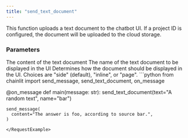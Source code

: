 ```yaml
---
title: "send_text_document"
---
```


This function uploads a text document to the chatbot UI. If a project ID is configured, the document will be uploaded to the cloud storage.

### Parameters

<ParamField path="text" type="str">
  The content of the text document
</ParamField>

<ParamField path="name" type="str">
  The name of the text document to be displayed in the UI
</ParamField>

<ParamField path="display" type="DocumentDisplay" optional>
  Determines how the document should be displayed in the UI. Choices are "side" (default), "inline", or "page".
</ParamField>

<RequestExample>
```python
from chainlit import send_message, send_text_document, on_message

@on_message
def main(message: str):
    send_text_document(text="A random text", name="bar")

    send_message(
      content="The answer is foo, according to source bar.",
    )
```
</RequestExample>